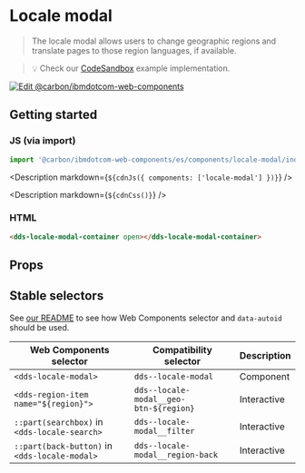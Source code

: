 


# Locale modal

> The locale modal allows users to change geographic regions and translate pages
> to those region languages, if available.

> 💡 Check our
> [CodeSandbox](https://githubbox.com/carbon-design-system/carbon-for-ibm-dotcom/tree/v1/packages/web-components/examples/codesandbox/components/locale-modal)
> example implementation.

[![Edit @carbon/ibmdotcom-web-components](https://codesandbox.io/static/img/play-codesandbox.svg)](https://githubbox.com/carbon-design-system/carbon-for-ibm-dotcom/tree/v1/packages/web-components/examples/codesandbox/components/locale-modal)

## Getting started

### JS (via import)

```javascript
import '@carbon/ibmdotcom-web-components/es/components/locale-modal/index.js';
```

<Description markdown={`${cdnJs({ components: ['locale-modal'] })}`} />

<Description markdown={`${cdnCss()}`} />

### HTML
```html
<dds-locale-modal-container open></dds-locale-modal-container>
```

## Props

<Props of="dds-locale-modal-container" />

## Stable selectors

See [our README](https://github.com/carbon-design-system/carbon-for-ibm-dotcom/tree/main/packages/web-components#stable-selectors-for-analytics-and-integratione2e-testing-in-web-components) to see how Web Components selector and `data-autoid` should be used.

| Web Components selector                       | Compatibility selector                 | Description |
| --------------------------------------------- | -------------------------------------- | ----------- |
| `<dds-locale-modal>`                          | `dds--locale-modal`                    | Component   |
| `<dds-region-item name="${region}">`          | `dds--locale-modal__geo-btn-${region}` | Interactive |
| `::part(searchbox)` in `<dds-locale-search>`  | `dds--locale-modal__filter`            | Interactive |
| `::part(back-button)` in `<dds-locale-modal>` | `dds--locale-modal__region-back`       | Interactive |
